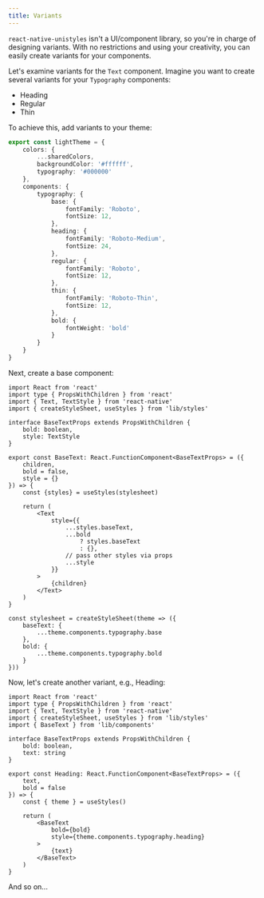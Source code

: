 ```yaml
---
title: Variants
---
```


`react-native-unistyles` isn't a UI/component library, so you're in charge of designing variants. With no restrictions and using your creativity, you can easily create variants for your components.

Let's examine variants for the `Text` component. Imagine you want to create several variants for your `Typography` components:
- Heading
- Regular
- Thin

To achieve this, add variants to your theme:

```ts
export const lightTheme = {
    colors: {
        ...sharedColors,
        backgroundColor: '#ffffff',
        typography: '#000000'
    },
    components: {
        typography: {
            base: {
                fontFamily: 'Roboto',
                fontSize: 12,
            },
            heading: {
                fontFamily: 'Roboto-Medium',
                fontSize: 24,
            },
            regular: {
                fontFamily: 'Roboto',
                fontSize: 12,
            },
            thin: {
                fontFamily: 'Roboto-Thin',
                fontSize: 12,
            },
            bold: {
                fontWeight: 'bold'
            }
        }
    }
}
```
Next, create a base component:

```tsx
import React from 'react'
import type { PropsWithChildren } from 'react'
import { Text, TextStyle } from 'react-native'
import { createStyleSheet, useStyles } from 'lib/styles'

interface BaseTextProps extends PropsWithChildren {
    bold: boolean,
    style: TextStyle
}

export const BaseText: React.FunctionComponent<BaseTextProps> = ({
    children,
    bold = false,
    style = {}
}) => {
    const {styles} = useStyles(stylesheet)

    return (
        <Text
            style={{
                ...styles.baseText,
                ...bold
                    ? styles.baseText
                    : {},
                // pass other styles via props
                ...style
            }}
        >
            {children}
        </Text>
    )
}

const stylesheet = createStyleSheet(theme => ({
    baseText: {
        ...theme.components.typography.base
    },
    bold: {
        ...theme.components.typography.bold
    }
}))
```

Now, let's create another variant, e.g., Heading:

```tsx
import React from 'react'
import type { PropsWithChildren } from 'react'
import { Text, TextStyle } from 'react-native'
import { createStyleSheet, useStyles } from 'lib/styles'
import { BaseText } from 'lib/components'

interface BaseTextProps extends PropsWithChildren {
    bold: boolean,
    text: string
}

export const Heading: React.FunctionComponent<BaseTextProps> = ({
    text,
    bold = false
}) => {
    const { theme } = useStyles()

    return (
        <BaseText
            bold={bold}
            style={theme.components.typography.heading}
        >
            {text}
        </BaseText>
    )
}
```
And so on...
